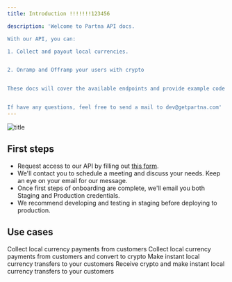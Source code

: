 ```yaml
---
title: Introduction !!!!!!!123456

description: 'Welcome to Partna API docs. 

With our API, you can:

1. Collect and payout local currencies. 


2. Onramp and Offramp your users with crypto


These docs will cover the available endpoints and provide example code for using the API. They will hopefully help you build your product and use case seamlessly. 


If have any questions, feel free to send a mail to dev@getpartna.com'
---
```


![title](https://res.cloudinary.com/payourse-technologies-inc/image/upload/v1710838758/seo-partna/dev_doc_cu1aax.jpg)


## First steps

- Request access to our API by filling out [this form](https://forms.getpartna.com/get-started).
- We'll contact you to schedule a meeting and discuss your needs. Keep an eye on your email for our message.
- Once first steps of onboarding are complete, we'll email you both Staging and Production credentials.
- We recommend developing and testing in staging before deploying to production.




## Use cases

<CardGroup cols={2}>
  <Card
    title="Collect"
    icon="money-bill-simple-wave" iconType="duotone"
    href="/collect"
  >
    Collect local currency payments from customers
  </Card>
  <Card
    title="Onramp"
    icon="cart-arrow-down" iconType="duotone"
    href="/onramp"
  >
    Collect local currency payments from customers and convert to crypto
  </Card>
  <Card
    title="Payout"
    icon="building-columns" iconType="duotone"
    href="/payout"
  >
    Make instant local currency transfers to your customers
  </Card>
  <Card
    title="Offramp"
    icon="cart-arrow-up" iconType="duotone"
    href="/offramp"
  >
    Receive crypto and make instant local currency transfers to your customers
  </Card>
  </CardGroup>
